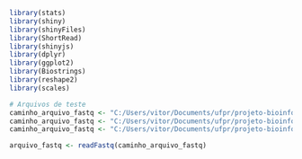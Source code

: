 ```R
library(stats)
library(shiny)
library(shinyFiles)
library(ShortRead)
library(shinyjs)
library(dplyr)
library(ggplot2)
library(Biostrings)
library(reshape2)
library(scales)

# Arquivos de teste
caminho_arquivo_fastq <- "C:/Users/vitor/Documents/ufpr/projeto-bioinformatica/fastq_gerados/output2.fastq"
caminho_arquivo_fastq <- "C:/Users/vitor/Documents/ufpr/projeto-bioinformatica/teste_funcoes/adapter_contamination/mock.fastq"
caminho_arquivo_fastq <- "C:/Users/vitor/Documents/ufpr/projeto-bioinformatica/teste_funcoes/adapter_contamination/mock2.fastq"

arquivo_fastq <- readFastq(caminho_arquivo_fastq)

```

```r

```
